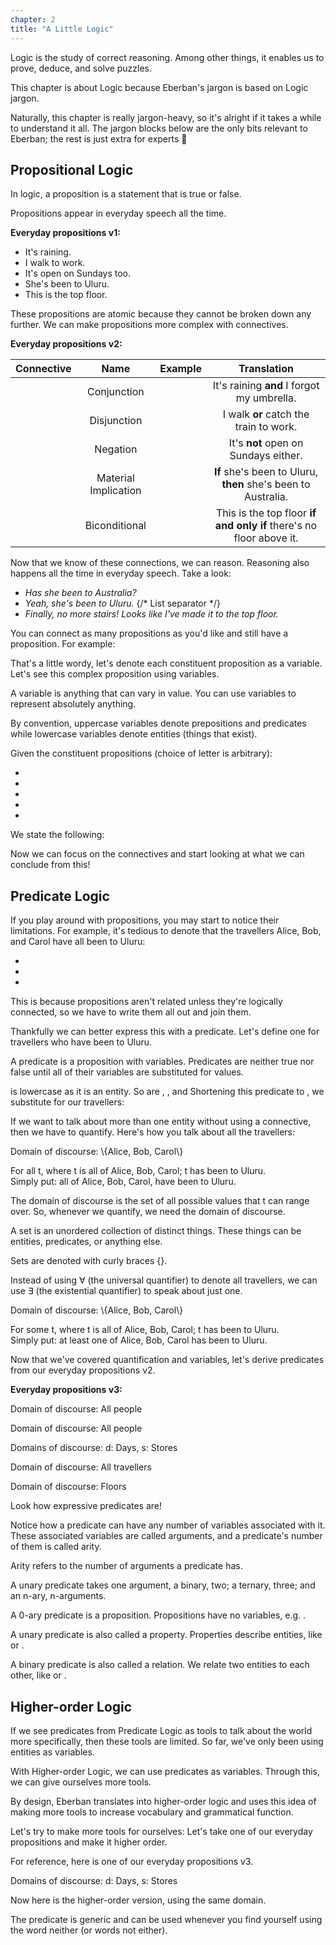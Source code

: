 ```yaml
---
chapter: 2
title: "A Little Logic"
---
```


Logic is the study of correct reasoning. Among other things, it enables us to
prove, deduce, and solve puzzles.

This chapter is about Logic because Eberban's jargon is based on Logic jargon.

Naturally, this chapter is really jargon-heavy, so it's alright if it takes a
while to understand it all. The jargon blocks below are the only bits relevant
to Eberban; the rest is just extra for experts 🙂

## Propositional Logic

<Info type="jargon" title="Propositions">
In logic, a proposition is a statement that is true or false.
</Info>

Propositions appear in everyday speech all the time.

**Everyday propositions v1:**

- It's raining.
- I walk to work.
- It's open on Sundays too.
- She's been to Uluru.
- This is the top floor.

These propositions are atomic because they cannot be broken down any further. We
can make propositions more complex with connectives.

**Everyday propositions v2:**

| Connective                   | Name                 | Example                                                                                        | Translation                                                         |
|:----------------------------:|:--------------------:|:----------------------------------------------------------------------------------------------:|:-------------------------------------------------------------------:|
| <Latex formula="\land" />    | Conjunction          | <Latex formula="\text{It's raining.} \\ \land \\ \text{I forgot my umbrella.}" />              | It's raining **and** I forgot my umbrella.                          |
| <Latex formula="\lor" />     | Disjunction          | <Latex formula="\text{I walk to work.} \\ \lor \\ \text{I catch the train to work.}" />        | I walk **or** catch the train to work.                              |
| <Latex formula="\lnot" />    | Negation             | <Latex formula="\lnot(\text{It's open on Sundays too.})" />                                    | It's **not** open on Sundays either.                                |
| <Latex formula="\implies" /> | Material Implication | <Latex formula="\text{She's been to Uluru.} \\ \implies \\ \text{She's been to Australia.}" /> | **If** she's been to Uluru, **then** she's been to Australia.       |
| <Latex formula="\iff" />     | Biconditional        | <Latex formula="\text{This is the top floor.} \\ \iff \\ \text{There's no floor above it.}" /> | This is the top floor **if and only if** there's no floor above it. |

Now that we know of these connections, we can reason. Reasoning also happens all
the time in everyday speech. Take a look:

- _Has she been to Australia?_
- _Yeah, she's been to Uluru._
{/* List separator */}
- _Finally, no more stairs! Looks like I've made it to the top floor._

You can connect as many propositions as you'd like and still have a proposition.
For example:

<Latex block formula="(\text{The sky is clear.} ∧ ((\text{It's night.} ∧ ¬(\text{It's too cold.})) ∨ \text{It's the golden hour.})) → \text{The old man goes for a walk.}" />

That's a little wordy, let's denote each constituent proposition as a variable.
Let's see this complex proposition using variables.

<Info type="jargon" title="Variables">
A variable is anything that can vary in value. You can use variables to
represent absolutely anything.

By convention, uppercase variables denote prepositions and predicates while
lowercase variables denote entities (things that exist).
</Info>

Given the constituent propositions (choice of letter is arbitrary):

- <Latex formula="S\text{: The sky is clear.}" />
- <Latex formula="N\text{: It's night.}" />
- <Latex formula="C\text{: It's too cold.}" />
- <Latex formula="G\text{: It's the } \href{https://en.wikipedia.org/wiki/Golden_hour_(photography)}{\text{golden hour}}\text{.}" />
- <Latex formula="W\text{: The old man goes for a walk.}" />

We state the following:

<Latex block formula="(S \land ((N \land \lnot C) \lor G)) \to W" />

Now we can focus on the connectives and start looking at what we can conclude
from this!

## Predicate Logic

If you play around with propositions, you may start to notice their limitations.
For example, it's tedious to denote that the travellers Alice, Bob, and Carol
have all been to Uluru:

- <Latex formula="A\text{: Alice has been to Uluru.}" />
- <Latex formula="B\text{: Bob has been to Uluru.}" />
- <Latex formula="C\text{: Carol has been to Uluru.}" />

<Latex block formula="A \land B \land C" />

This is because propositions aren't related unless they're logically connected,
so we have to write them all out and join them.

Thankfully we can better express this with a predicate. Let's define one for
travellers who have been to Uluru.

<Info type="jargon" title="Predicates">
A predicate is a proposition with variables. Predicates are neither true nor
false until all of their variables are substituted for values.
</Info>

<Latex block formula="\texttt{HAS\_BEEN\_TO\_ULURU}(t): t \text{ has been to Uluru.}" />

<Latex formula="t" /> is lowercase as it is an entity. So are
<Latex formula="alice" />, <Latex formula="bob" />, and
<Latex formula="carol." /> Shortening this predicate to
<Latex formula="U(t)" />, we substitute <Latex formula="t" /> for our
travellers:

<Latex block formula="U(alice) \land U(bob) \land U(carol)" />

If we want to talk about more than one entity without using a connective, then
we have to quantify. Here's how you talk about all the travellers:

<Latex block formula="\forall t \ U(t)">
    <p slot="header">Domain of discourse: \{Alice, Bob, Carol\}</p>
    <span class="block mt-4" slot="footer">
        <span>For all t, where t is all of Alice, Bob, Carol; t has been to Uluru.</span>
        <br />
        <span>Simply put: all of Alice, Bob, Carol, have been to Uluru.</span>
    </span>
</Latex>

The domain of discourse is the set of all possible values that t can range over.
So, whenever we quantify, we need the domain of discourse.

<Info type="jargon" title="Sets">
A set is an unordered collection of distinct things. These things can be
entities, predicates, or anything else.

Sets are denoted with curly braces \{\}.
</Info>

Instead of using ∀ (the universal quantifier) to denote all travellers, we can
use ∃ (the existential quantifier) to speak about just one.

<Latex block formula="\exists t \ U(t)">
    <p slot="header">Domain of discourse: \{Alice, Bob, Carol\}</p>
    <span class="block mt-4" slot="footer">
        <span>For some t, where t is all of Alice, Bob, Carol; t has been to Uluru.</span>
        <br />
        <span>Simply put: at least one of Alice, Bob, Carol has been to Uluru.</span>
    </span>
</Latex>

Now that we've covered quantification and variables, let's derive predicates
from our everyday propositions v2.

**Everyday propositions v3:**

<Latex block formula="\exists p \ \texttt{RAINING} \land \texttt{FORGOT\_THEIR\_UMBRELLA}(p)">
    <p slot="header">Domain of discourse: All people</p>
</Latex>

<Latex block formula="\exists p \ \texttt{WALKS\_TO\_WORK}(p) \lor \texttt{TRAINS\_TO\_WORK}(p)">
    <p slot="header">Domain of discourse: All people</p>
</Latex>

<Latex block formula="\exists d \ \lnot \texttt{IS\_SUNDAY}(d), \ \exists s \ \texttt{IS\_OPEN}(s) \land \lnot(\texttt{IS\_TODAY}(d) \lor \texttt{IS\_TODAY}(sunday))">
    <p slot="header">Domains of discourse: d: Days, s: Stores</p>
</Latex>

<Latex block formula="\exists t \ U(t) \implies \texttt{HAS\_BEEN\_TO\_AUSTRALIA}(t)">
    <p slot="header">Domain of discourse: All travellers</p>
</Latex>

<Latex block formula="\exists f,t \ \texttt{IS\_TOP\_FLOOR}(t) \iff \lnot \texttt{IS\_ABOVE}(f,t)">
    <p slot="header">Domain of discourse: Floors</p>
</Latex>

Look how expressive predicates are!

Notice how a predicate can have any number of variables associated with it.
These associated variables are called arguments, and a predicate's number of
them is called arity.

<Info type="jargon" title="Arity">
Arity refers to the number of arguments a predicate has.

A unary predicate takes one argument, a binary, two; a ternary, three; and an
n-ary, n-arguments. 

A 0-ary predicate is a proposition. Propositions have no variables, e.g. <Latex formula="\texttt{RAINING}" />.

A unary predicate is also called a property. Properties describe entities, like
<Latex formula="\texttt{IS\_TALL}(p)" /> or <Latex formula="\texttt{IS\_TOP\_FLOOR}(t)" />.

A binary predicate is also called a relation. We relate two entities to each
other, like <Latex formula="\texttt{IS\_MOTHER\_OF}(x,y)" /> or <Latex formula="\texttt{IS\_ABOVE}(f,t)" />.
</Info>

## Higher-order Logic

If we see predicates from Predicate Logic as tools to talk about the world more
specifically, then these tools are limited. So far, we've only been using
entities as variables.

With Higher-order Logic, we can use predicates as variables. Through this, we
can give ourselves more tools.

By design, Eberban translates into higher-order logic and uses this idea of
making more tools to increase vocabulary and grammatical function.

Let's try to make more tools for ourselves:
Let's take one of our everyday propositions and make it higher order.

For reference, here is one of our everyday propositions v3.

<Latex block formula="\exists d \ \lnot \texttt{IS\_SUNDAY}(d), \ \exists s \ \texttt{IS\_OPEN}(s) \land \lnot(\texttt{IS\_TODAY}(d) \lor \texttt{IS\_TODAY}(sunday))">
    <p slot="header">Domains of discourse: d: Days, s: Stores</p>
</Latex>

Now here is the higher-order version, using the same domain.

<Latex block formula="\texttt{NEITHER\_WHEN}(P,X,Y): P \land \lnot(X \lor Y)" />
<Latex block formula="\texttt{NEITHER\_OPEN\_ON}(s,x,y): \texttt{NEITHER\_WHEN}(\texttt{IS\_OPEN}(s), \texttt{IS\_TODAY}(x), \texttt{IS\_TODAY}(y)))" />
<Latex block formula="\exists d \ \lnot \texttt{IS\_SUNDAY}(d), \exists s \ \texttt{NEITHER\_OPEN\_ON}(s,d,sunday)" />

The <Latex formula="\texttt{NEITHER\_WHEN}" /> predicate is generic and can be
used whenever you find yourself using the word neither (or words not either).
